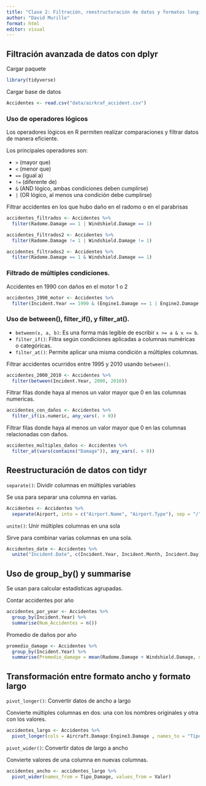 ---
title: "Clase 2: Filtración, reestructuración de datos y formatos longitudinales y anchos"
author: "David Murillo"
format: html
editor: visual
---

::: panel-tabset

## Filtración avanzada de datos con dplyr


Cargar paquete

```{r}
library(tidyverse)
```

Cargar base de datos

```{r}

Accidentes <- read.csv("data/airkraf_accident.csv")
```


### Uso de operadores lógicos 

Los operadores lógicos en R permiten realizar comparaciones y filtrar datos de manera eficiente. 

Los principales operadores son:

- `>` (mayor que)
- `<` (menor que)
- `==` (igual a)
- `!=` (diferente de)
- `&` (AND lógico, ambas condiciones deben cumplirse)
- `|` (OR lógico, al menos una condición debe cumplirse)

Filtrar accidentes en los que hubo daño en el radomo o en el parabrisas

```{r}
accidentes_filtrados <- Accidentes %>%
  filter(Radome.Damage == 1 | Windshield.Damage == 1)
```

```{r}
accidentes_filtrados2 <- Accidentes %>%
  filter(Radome.Damage != 1 | Windshield.Damage != 1)
```

```{r}
accidentes_filtrados2 <- Accidentes %>%
  filter(Radome.Damage == 1 & Windshield.Damage == 1)
```




### Filtrado de múltiples condiciones.

Accidentes en 1990 con daños en el motor 1 o 2

```{r}
accidentes_1990_motor <- Accidentes %>%
  filter(Incident.Year == 1990 & (Engine1.Damage == 1 | Engine2.Damage == 1))
```


### Uso de between(), filter_if(), y filter_at().

- `between(x, a, b)`: Es una forma más legible de escribir `x >= a & x <= b`.
- `filter_if()`: Filtra según condiciones aplicadas a columnas numéricas o categóricas.
- `filter_at()`: Permite aplicar una misma condición a múltiples columnas.

Filtrar accidentes ocurridos entre 1995 y 2010 usando `between()`.

```{r}
accidentes_2000_2010 <- Accidentes %>%
  filter(between(Incident.Year, 2000, 2010))
```

Filtrar filas donde haya al menos un valor mayor que 0 en las columnas numericas.

```{r}
accidentes_con_daños <- Accidentes %>%
  filter_if(is.numeric, any_vars(. > 0))
```

Filtrar filas donde haya al menos un valor mayor que 0 en las columnas relacionadas con daños.

```{r}
accidentes_multiples_daños <- Accidentes %>%
  filter_at(vars(contains("Damage")), any_vars(. > 0))
```


## Reestructuración de datos con tidyr


`separate()`: Dividir columnas en múltiples variables

Se usa para separar una columna en varias.

```{r}
Accidentes <- Accidentes %>%
  separate(Airport, into = c("Airport.Name", "Airport.Type"), sep = "/", extra = "merge", fill = "right")
```


`unite()`: Unir múltiples columnas en una sola

Sirve para combinar varias columnas en una sola.

```{r}
Accidentes_date <- Accidentes %>%
  unite("Incident.Date", c(Incident.Year, Incident.Month, Incident.Day), sep = "-")
```


## Uso de group_by() y summarise

Se usan para calcular estadísticas agrupadas.

Contar accidentes por año

```{r}
accidentes_por_year <- Accidentes %>%
  group_by(Incident.Year) %>%
  summarise(Num_Accidentes = n())
```

Promedio de daños por año

```{r}
promedio_damage <- Accidentes %>%
  group_by(Incident.Year) %>%
  summarise(Promedio_damage = mean(Radome.Damage + Windshield.Damage, na.rm = TRUE))
```


## Transformación entre formato ancho y formato largo

`pivot_longer()`: Convertir datos de ancho a largo

Convierte múltiples columnas en dos: una con los nombres originales y otra con los valores.

```{r}
accidentes_largo <- Accidentes %>%
  pivot_longer(cols = Aircraft.Damage:Engine3.Damage , names_to = "Tipo_Damage", values_to = "Valor")
```


`pivot_wider()`: Convertir datos de largo a ancho

Convierte valores de una columna en nuevas columnas.

```{r}
accidentes_ancho <- accidentes_largo %>%
  pivot_wider(names_from = Tipo_Damage, values_from = Valor)
```


:::
